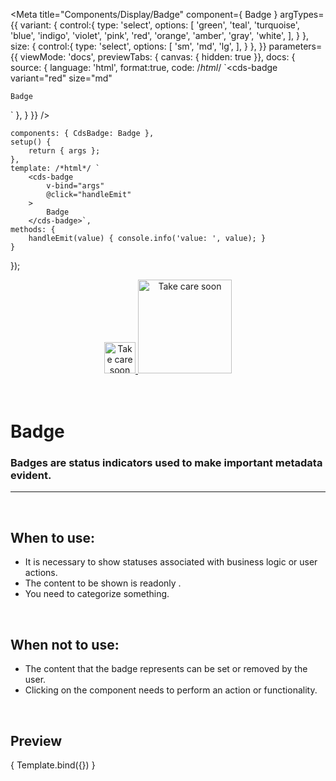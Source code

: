 
<Meta
	title="Components/Display/Badge"
	component={ Badge }
	argTypes={{
		variant: {
			control:{
				type: 'select',
				options: [
					'green',
					'teal',
					'turquoise',
					'blue',
					'indigo',
					'violet',
					'pink',
					'red',
					'orange',
					'amber',
					'gray',
					'white',
				],
			}
		},
		size: {
			control:{
				type: 'select',
				options: [
					'sm',
					'md',
					'lg',
				],
			}
		},
	}}
	parameters={{
		viewMode: 'docs',
		previewTabs: { canvas: { hidden: true }},
		docs: {
			source: {
				language: 'html',
				format:true,
				code: /*html*/ 
`<cds-badge
	variant="red"
	size="md"
>
	Badge
</cds-badge>`
			},
		}
	}}
/>

	components: { CdsBadge: Badge },
	setup() {
		return { args };
	},
	template: /*html*/ `
		<cds-badge
			v-bind="args"
			@click="handleEmit"
		>
			Badge
		</cds-badge>`,
	methods: {
		handleEmit(value) { console.info('value: ', value); }
	}
});

<div align="center" style={{display: 'flex'}}>
    <a href="https://rahulaher.netlify.app">
        <img src="https://rahulaher.netlify.app/img/logo/glyph-black-colored.svg" alt="Take care soon" width="50" />
        <img src="https://rahulaher.netlify.app/img/logo/word-black-colored.svg" alt="Take care soon" width="150" />
    </a>
</div>

<br />
<br />


# Badge

### Badges are status indicators used to make important metadata evident.
---
<br />

## When to use:
- It is necessary to show statuses associated with business logic or user actions.
- The content to be shown is readonly .
- You need to categorize something.


<br />

## When not to use:
- The content that the badge represents can be set or removed by the user.
- Clicking on the component needs to perform an action or functionality.


<br />

## Preview

<Canvas>
	<Story
		name="Badge"
		args={{
			variant: 'red',
		}}
	>
		{ Template.bind({}) }
	</Story>
</Canvas>

<ArgsTable story="Badge" />
